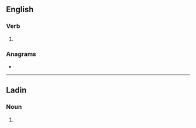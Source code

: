 {{also|Razes}}
==English==

===Verb===
{{head|en|verb form}}

# {{en-third-person singular of|raze}}

===Anagrams===
* {{anagrams|en|a=aersz|Rezas}}

----

==Ladin==

===Noun===
{{head|lld|noun plural form}}

# {{plural of|lld|raza}}